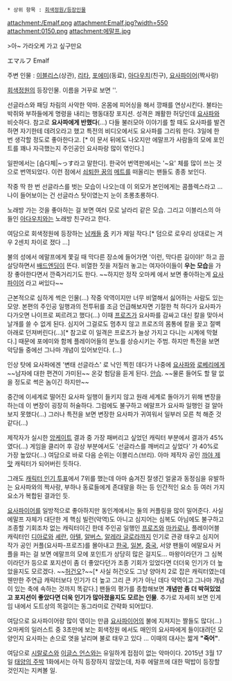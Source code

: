  * 상위 항목 : [[회색정원/등장인물]]

attachment:/Emalf.png
attachment:Emalf.jpg?width=550
attachment:0150.png
attachment:에말프.jpg

>아~ 가라오케 가고 싶구만요

エマルフ
Emalf


주변 인물 : [[이블리스(회색정원)|이블리스]](상관), [[리타(회색정원)|리타]], [[포에미(회색정원)|포에미]](동료), [[아다우치]](친구), [[요사파이어]](짝사랑)

[[회색정원]]의 등장인물. 이름을 거꾸로 보면 '{{{#FF6300 Flame}}}'. 

선글라스와 패딩 차림의 사악한 악마. 온몸에 피어싱을 해서 깡패를 연상시킨다. 불타는 박쥐와 부하들에게 명령을 내리는 행동대장 포지션. 성격은 쾌활한 허당인데 [[요사파이어|요사파]]와 비슷하다. 참고로 '''요사파에게 반했다'''(...) 다들 불러모아 이야기를 할 때도 요사파를 발견하면 자기한테 데려오라고 했고 특전의 비디오에서도 요사파를 그리워 한다. 3일에 한 번 생각할 정도로 좋아한다고. [* 이 문서 뒤에도 나오지만 에말프가 사람들의 모에 포인트를 꽤나 자극했는지 주인공인 요사파랑 많이 엮인다.] 

일판에서는 [슴다체|~っす라고 말한다]. 한국어 번역판에서는 '~요' 체를 많이 쓰는 것으로 번역되었다. 이런 점에서 [[쇠퇴한 꿈]]의 [[메트]]를 떠올리는 팬들도 종종 보인다.

작중 딱 한 번 선글라스를 벗는 모습이 나오는데 이 외모가 본인에게는 콤플렉스라고 ... 나이 들어보이는 건 선글라스 탓이였는지 눈이 초롱초롱하다.

노래방 가는 것을 좋아하는 걸 보면 여러 모로 날라리 같은 모습. 그리고 이블리스의 아들인 [[아다우치]]와는 노래방 친구라고 한다. 

여담으로 회색정원에 등장하는 [[크칼브|남]][[워다즈|캐]][[로우리|들]] [[이블리스(회색정원)|중]] 키가 제일 작다.[* 덤으로 로우리 상대로는 겨우 2센치 차이로 졌다 ...]


불의 성에서 에말프에게 쫓길 때 막다른 장소에 들어가면 '이런, 막다른 길이야!' 하고 끔살당하면서 [[얀데레|배드엔딩]]이 뜬다. 비열한 짓을 저질러 놓고는 여자아이들이 '''우는 모습'''을 가장 좋아한다면서 깐죽거리기도 한다.
~~하지만 정작 오마케 에서 보면 좋아하는게 [[요사파이어]] 라고 써있다~~

근본적으로 심하게 썩은 인물(...) 작중 악역이지만 너무 비열해서 싫어하는 사람도 있는 모양. 본편의 주인공 일행과의 전투뒤를 조금 언급해보자면 기절한 척 하다가 요사파가 다가오면 나이프로 찌르려고 했다(...) 이때 [[프로즈]]가 요사파를 감싸고 대신 칼을 맞아서 날개를 쓸 수 없게 된다. 심지어 그걸로도 멈추지 않고 프로즈의 몸통에 칼을 꽂고 절벽 아래로 던져버린다(...)[* 참고로 이 일격은 프로즈가 늘상 가지고 다니는 시계에 막혔다.] 때문에 포에미와 함께 플레이어들의 분노를 상승시키는 주범. 하지만 특전을 보면 악당들 중에선 그나마 개념이 있어보인다. (...)

인상 탓에 요사파에겐 '변태 선글라스' 로 낙인 찍힌 데다가 나중에 [[요사파이어|요사파]]와 [[로베리 프리저브|로베리]]에게 ~~남자에 대한 편견이 가미된~~ 온갖 험담을 듣게 된다. [[안습]]. ~~물론 들어도 할 말 없을 정도로 썩은 놈이긴 하지만~~

중간에 이세계로 떨어진 요사파 일행이 들키지 않고 원래 세계로 돌아가기 위해 변장을 하는데 이 변장이 굉장히 허술하다. 그럼에도 불구하고 에말프가 요사파 일행인 걸 알아보지 못했다(...) 그러나 특전을 보면 변장한 요사파가 귀여워서 일부러 모른 척 해준 것 같다(...)

제작자가 실시한 [http://okegom.web.fc2.com/story/gray_garden/omake/touhyow.html 앙케이트] 결과 중 가장 패버리고 싶었던 캐릭터 부분에서 결과가 45%였다(...) 게임을 클리어 후 감상 부분에서도 '선글라스를 깨버리고 싶었다' 가 40%로 가장 높았다(...) 여담으로 바로 다음 순위는 이블리스(브리). 아마 제작자 공인 [[까야 제맛]] 캐릭터가 되어버린 듯하다.

그래도 [http://blog.naver.com/sos8447/140211287928 캐릭터 인기 투표]에서 7위를 했는데 아마 숨겨진 잘생긴 얼굴과 동정심을 유발하는 요사파와의 짝사랑, 부하나 동료들에게 존대말을 하는 등 인간적인 요소 등 여러 가지 요소가 복합된 결과인 듯. 

[[요사파이어]]를 일방적으로 좋아하지만 동인계에서는 둘의 커플링을 많이 밀어준다. 사실 에말프 자체가 대단한 게 핵심 빌런(악역)도 아니고 심지어는 심복도 아님에도 불구하고 조종할 기회조차 없는 캐릭터이긴 한데 주인공 일행인 [[프로즈]]와 [[마카로나]], 플레이어블 캐릭터인 [[디아로]]와 [[셰란]], [[아텔]], [[알버스(회색정원)|알버스]], [[알레라 글로라]]까지 인기로 관광 태우고 심지어 작가 공인 커플(요사파-프로즈)를 몰아내고 [[한국]], [[일본]], [[중화인민공화국|중국]], 서양 팬들이 에말요사 커플을 파는 걸 보면 에말프의 모에 포인트가 상당히 많은 걸지도... 마왕이라던가 그 심복이라던가 등으로 포지션이 좀 더 좋았다던가 조종 기회가 있었다면 더더욱 인기가 더 높았을지도 모르겠다. ~~[[허건오]]?~~[* 사실 허건오도 그냥 양아치 2로 잡은 캐릭터였는데 웬만한 주연급 캐릭터보다 인기가 더 높고 그리 큰 키가 아닌 데다 악역이고 그나마 개념이 있는 축에 속하는 것까지 똑같다.] 팬들의 평가를 종합해보면 '''개념만 좀 더 박혀있었고 포지션이 좋았다면 더욱 인기가 많아졌을지도 모르는 인물'''. 추가로 자세히 보면 인게임 내에서 도트상의 목걸이는 동그라미로 간략화 되어있다.

여담으로 요사파이어랑 많이 엮이는 만큼 [[요사파이어]]의 불에 지져지는 짤들도 많다(...) 오마케의 일러스트 중 3초만에 보는 회색정원 에서도 매인의 요사파에게 들이대려던 모양인지 요사파는 손으로 엿을 날리며 불로 태우고 있다 ... 이때의 대사는 짧게 '''"죽어"'''.

여담으로 [[시랄로스]]와 [[이글스 언스]]와는 유일하게 접점이 없는 악마이다. 2015년 3월 17일 [[태양의 주박]] 1화에서는 아직 등장하지 않았는데, 차후 에말프에 대한 떡밥이 등장할 것인지는 지켜볼 일.
